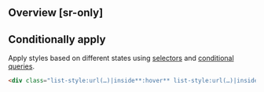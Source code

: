 ## Overview [sr-only]
<Overview/>

## Conditionally apply
Apply styles based on different states using [selectors](/guide/state-selectors) and [conditional queries](/guide/conditional-queries).
```html
<div class="list-style:url(…)|inside**:hover** list-style:url(…)|inside**@sm** list-style:url(…)|inside**@dark** list-style:url(…)|inside**@print**">…</div>
```

